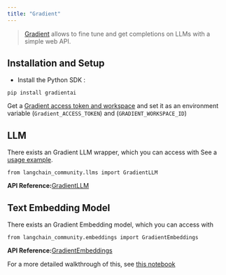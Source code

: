 ```yaml
---
title: "Gradient"
---
```


> [Gradient](https://gradient.ai/) allows to fine tune and get completions on LLMs with a simple web API.

## Installation and Setup

* Install the Python SDK :

```
pip install gradientai
```

Get a [Gradient access token and workspace](https://gradient.ai/) and set it as an environment variable (`Gradient_ACCESS_TOKEN`) and (`GRADIENT_WORKSPACE_ID`)

## LLM

There exists an Gradient LLM wrapper, which you can access with See a [usage example](/src/oss/integrations/llms/gradient).

```
from langchain_community.llms import GradientLLM
```

**API Reference:**[GradientLLM](https://python.langchain.com/api_reference/community/llms/langchain_community.llms.gradient_ai.GradientLLM.html)

## Text Embedding Model

There exists an Gradient Embedding model, which you can access with

```
from langchain_community.embeddings import GradientEmbeddings
```

**API Reference:**[GradientEmbeddings](https://python.langchain.com/api_reference/community/embeddings/langchain_community.embeddings.gradient_ai.GradientEmbeddings.html)

For a more detailed walkthrough of this, see [this notebook](/src/oss/integrations/text_embedding/gradient)
